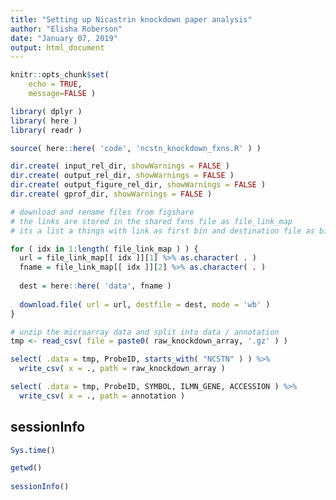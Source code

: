```yaml
---
title: "Setting up Nicastrin knockdown paper analysis"
author: "Elisha Roberson"
date: "January 07, 2019"
output: html_document
---
```


```r
knitr::opts_chunk$set(
	echo = TRUE,
	message=FALSE )
```

```r
library( dplyr )
library( here )
library( readr )
```

```r
source( here::here( 'code', 'ncstn_knockdown_fxns.R' ) )
```

```r
dir.create( input_rel_dir, showWarnings = FALSE )
dir.create( output_rel_dir, showWarnings = FALSE )
dir.create( output_figure_rel_dir, showWarnings = FALSE )
dir.create( gprof_dir, showWarnings = FALSE )
```

```r
# download and rename files from figshare
# the links are stored in the shared fxns file as file_link_map
# its a list a things with link as first bin and destination file as bin 2

for ( idx in 1:length( file_link_map ) ) {
  url = file_link_map[[ idx ]][1] %>% as.character( . )
  fname = file_link_map[[ idx ]][2] %>% as.character( . )
  
  dest = here::here( 'data', fname )
  
  download.file( url = url, destfile = dest, mode = 'wb' )
}
```

```r
# unzip the microarray data and split into data / annotation
tmp <- read_csv( file = paste0( raw_knockdown_array, '.gz' ) )

select( .data = tmp, ProbeID, starts_with( "NCSTN" ) ) %>%
  write_csv( x = ., path = raw_knockdown_array )

select( .data = tmp, ProbeID, SYMBOL, ILMN_GENE, ACCESSION ) %>%
  write_csv( x = ., path = annotation )
```

## sessionInfo
```r
Sys.time()

getwd()
  
sessionInfo()
```

